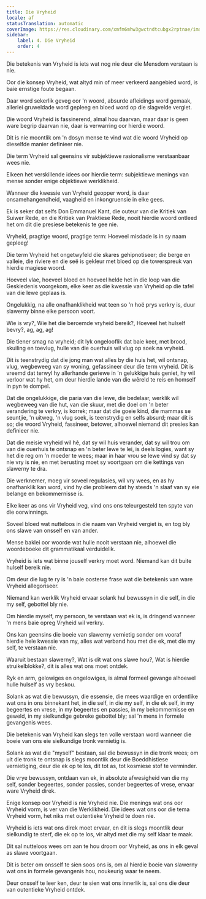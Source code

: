 ```yaml
---
title: Die Vryheid
locale: af
statusTranslation: automatic
coverImage: https://res.cloudinary.com/xmfm6mhw3gwctndtcubgx2rptnae/image/upload/v1741354419/small_cover_la_gran_rebelion_28716e29d2.webp
sidebar:
    label: 4. Die Vryheid
    order: 4
---
```

Die betekenis van Vryheid is iets wat nog nie deur die Mensdom verstaan is nie.

Oor die konsep Vryheid, wat altyd min of meer verkeerd aangebied word, is baie ernstige foute begaan.

Daar word sekerlik geveg oor 'n woord, absurde afleidings word gemaak, allerlei gruweldade word gepleeg en bloed word op die slagvelde vergiet.

Die woord Vryheid is fassinerend, almal hou daarvan, maar daar is geen ware begrip daarvan nie, daar is verwarring oor hierdie woord.

Dit is nie moontlik om 'n dosyn mense te vind wat die woord Vryheid op dieselfde manier definieer nie.

Die term Vryheid sal geensins vir subjektiewe rasionalisme verstaanbaar wees nie.

Elkeen het verskillende idees oor hierdie term: subjektiewe menings van mense sonder enige objektiewe werklikheid.

Wanneer die kwessie van Vryheid geopper word, is daar onsamehangendheid, vaagheid en inkongruensie in elke gees.

Ek is seker dat selfs Don Emmanuel Kant, die outeur van die Kritiek van Suiwer Rede, en die Kritiek van Praktiese Rede, nooit hierdie woord ontleed het om dit die presiese betekenis te gee nie.

Vryheid, pragtige woord, pragtige term: Hoeveel misdade is in sy naam gepleeg!

Die term Vryheid het ongetwyfeld die skares gehipnotiseer; die berge en valleie, die riviere en die seë is gekleur met bloed op die towerspreuk van hierdie magiese woord.

Hoeveel vlae, hoeveel bloed en hoeveel helde het in die loop van die Geskiedenis voorgekom, elke keer as die kwessie van Vryheid op die tafel van die lewe geplaas is.

Ongelukkig, na alle onafhanklikheid wat teen so 'n hoë prys verkry is, duur slawerny binne elke persoon voort.

Wie is vry?, Wie het die beroemde vryheid bereik?, Hoeveel het hulself bevry?, ag, ag, ag!

Die tiener smag na vryheid; dit lyk ongelooflik dat baie keer, met brood, skuiling en toevlug, hulle van die ouerhuis wil vlug op soek na vryheid.

Dit is teenstrydig dat die jong man wat alles by die huis het, wil ontsnap, vlug, wegbeweeg van sy woning, gefassineer deur die term vryheid. Dit is vreemd dat terwyl hy allerhande geriewe in 'n gelukkige huis geniet, hy wil verloor wat hy het, om deur hierdie lande van die wêreld te reis en homself in pyn te dompel.

Dat die ongelukkige, die paria van die lewe, die bedelaar, werklik wil wegbeweeg van die hut, van die skuur, met die doel om 'n beter verandering te verkry, is korrek; maar dat die goeie kind, die mammas se seuntjie, 'n uitweg, 'n vlug soek, is teenstrydig en selfs absurd; maar dit is so; die woord Vryheid, fassineer, betower, alhoewel niemand dit presies kan definieer nie.

Dat die meisie vryheid wil hê, dat sy wil huis verander, dat sy wil trou om van die ouerhuis te ontsnap en 'n beter lewe te lei, is deels logies, want sy het die reg om 'n moeder te wees; maar in haar vrou se lewe vind sy dat sy nie vry is nie, en met berusting moet sy voortgaan om die kettings van slawerny te dra.

Die werknemer, moeg vir soveel regulasies, wil vry wees, en as hy onafhanklik kan word, vind hy die probleem dat hy steeds 'n slaaf van sy eie belange en bekommernisse is.

Elke keer as ons vir Vryheid veg, vind ons ons teleurgesteld ten spyte van die oorwinnings.

Soveel bloed wat nutteloos in die naam van Vryheid vergiet is, en tog bly ons slawe van onsself en van ander.

Mense baklei oor woorde wat hulle nooit verstaan nie, alhoewel die woordeboeke dit grammatikaal verduidelik.

Vryheid is iets wat binne jouself verkry moet word. Niemand kan dit buite hulself bereik nie.

Om deur die lug te ry is 'n baie oosterse frase wat die betekenis van ware Vryheid allegoriseer.

Niemand kan werklik Vryheid ervaar solank hul bewussyn in die self, in die my self, gebottel bly nie.

Om hierdie myself, my persoon, te verstaan wat ek is, is dringend wanneer 'n mens baie opreg Vryheid wil verkry.

Ons kan geensins die boeie van slawerny vernietig sonder om vooraf hierdie hele kwessie van my, alles wat verband hou met die ek, met die my self, te verstaan nie.

Waaruit bestaan slawerny?, Wat is dit wat ons slawe hou?, Wat is hierdie struikelblokke?, dit is alles wat ons moet ontdek.

Ryk en arm, gelowiges en ongelowiges, is almal formeel gevange alhoewel hulle hulself as vry beskou.

Solank as wat die bewussyn, die essensie, die mees waardige en ordentlike wat ons in ons binnekant het, in die self, in die my self, in die ek self, in my begeertes en vrese, in my begeertes en passies, in my bekommernisse en geweld, in my sielkundige gebreke gebottel bly; sal 'n mens in formele gevangenis wees.

Die betekenis van Vryheid kan slegs ten volle verstaan word wanneer die boeie van ons eie sielkundige tronk vernietig is.

Solank as wat die "myself" bestaan, sal die bewussyn in die tronk wees; om uit die tronk te ontsnap is slegs moontlik deur die Boeddhistiese vernietiging, deur die ek op te los, dit tot as, tot kosmiese stof te verminder.

Die vrye bewussyn, ontdaan van ek, in absolute afwesigheid van die my self, sonder begeertes, sonder passies, sonder begeertes of vrese, ervaar ware Vryheid direk.

Enige konsep oor Vryheid is nie Vryheid nie. Die menings wat ons oor Vryheid vorm, is ver van die Werklikheid. Die idees wat ons oor die tema Vryheid vorm, het niks met outentieke Vryheid te doen nie.

Vryheid is iets wat ons direk moet ervaar, en dit is slegs moontlik deur sielkundig te sterf, die ek op te los, vir altyd met die my self klaar te maak.

Dit sal nutteloos wees om aan te hou droom oor Vryheid, as ons in elk geval as slawe voortgaan.

Dit is beter om onsself te sien soos ons is, om al hierdie boeie van slawerny wat ons in formele gevangenis hou, noukeurig waar te neem.

Deur onsself te leer ken, deur te sien wat ons innerlik is, sal ons die deur van outentieke Vryheid ontdek.

